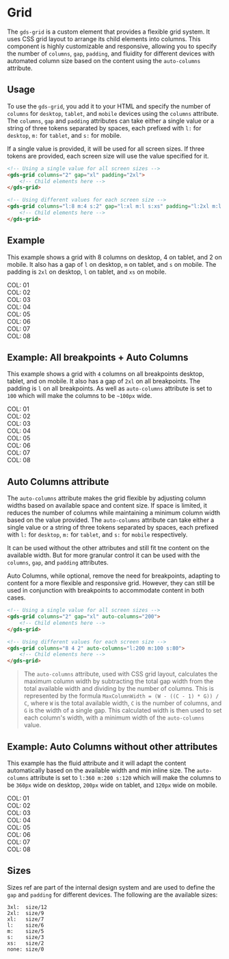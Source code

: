 
<Meta title="Components/Grid" />

# Grid

The `gds-grid` is a custom element that provides a flexible grid system. It uses CSS grid layout to arrange its child elements into columns. This component is highly customizable and responsive, allowing you to specify the number of `columns`, `gap`, `padding`, and fluidity for different devices with automated column size based on the content using the `auto-columns` attribute.

## Usage

To use the `gds-grid`, you add it to your HTML and specify the number of `columns` for `desktop`, `tablet`, and `mobile` devices using the `columns` attribute. The `columns`, `gap` and `padding` attributes can take either a single value or a string of three tokens separated by spaces, each prefixed with `l:` for `desktop`, `m:` for `tablet`, and `s:` for mobile.

If a single value is provided, it will be used for all screen sizes. If three tokens are provided, each screen size will use the value specified for it.

```html
<!-- Using a single value for all screen sizes -->
<gds-grid columns="2" gap="xl" padding="2xl">
    <!-- Child elements here -->
</gds-grid>

<!-- Using different values for each screen size -->
<gds-grid columns="l:8 m:4 s:2" gap="l:xl m:l s:xs" padding="l:2xl m:l s:xs">
    <!-- Child elements here -->
</gds-grid>
```



## Example 
This example shows a grid with 8 columns on desktop, 4 on tablet, and 2 on mobile. It also has a gap of `l` on desktop, `m` on tablet, and `s` on mobile. The padding is `2xl` on desktop, `l` on tablet, and `xs` on mobile.
<Canvas>
    <gds-grid 
        columns="l:8 m:4 s:2" 
        gap="l:l m:m s:s" 
        padding="l:2xl m:l s:xs" 
    >
        <div>COL: 01</div>
        <div>COL: 02</div>
        <div>COL: 03</div>
        <div>COL: 04</div>
        <div>COL: 05</div>
        <div>COL: 06</div>
        <div>COL: 07</div>
        <div>COL: 08</div>
    </gds-grid>
</Canvas>

## Example: All breakpoints + Auto Columns
This example shows a grid with `4` columns on all breakpoints desktop, tablet, and on mobile. It also has a gap of `2xl` on all breakpoints. The padding is `l` on all breakpoints. As well as `auto-columns` attribute is set to `100` which will make the columns to be `~100px` wide.
<Canvas>
    <gds-grid 
        columns="4" 
        gap="2xl" 
        padding="l" 
        auto-columns="100"
    >
        <div>COL: 01</div>
        <div>COL: 02</div>
        <div>COL: 03</div>
        <div>COL: 04</div>
        <div>COL: 05</div>
        <div>COL: 06</div>
        <div>COL: 07</div>
        <div>COL: 08</div>
    </gds-grid>
</Canvas>


## Auto Columns attribute

The `auto-columns` attribute makes the grid flexible by adjusting column widths based on available space and content size. If space is limited, it reduces the number of columns while maintaining a minimum column width based on the value provided. The `auto-columns` attribute can take either a single value or a string of three tokens separated by spaces, each prefixed with `l:` for `desktop`, `m:` for `tablet`, and `s:` for `mobile` respectively.

It can be used without the other attributes and still fit tne content on the available width. But for more granular control it can be used with the `columns`, `gap`, and `padding` attributes.

Auto Columns, while optional, remove the need for breakpoints, adapting to content for a more flexible and responsive grid. However, they can still be used in conjunction with breakpoints to accommodate content in both cases.
```html
<!-- Using a single value for all screen sizes -->
<gds-grid columns="2" gap="xl" auto-columns="200">
    <!-- Child elements here -->
</gds-grid>

<!-- Using different values for each screen size -->
<gds-grid columns="8 4 2" auto-columns="l:200 m:100 s:80">
    <!-- Child elements here -->
</gds-grid>
```
> The `auto-columns` attribute, used with CSS grid layout, calculates the maximum column width by subtracting the total gap width from the total available width and dividing by the number of columns. This is represented by the formula `MaxColumnWidth = (W - ((C - 1) * G)) / C`, where `W` is the total available width, `C` is the number of columns, and `G` is the width of a single gap. This calculated width is then used to set each column's width, with a minimum width of the `auto-columns` value.


## Example: Auto Columns without other attributes
This example has the fluid attribute and it will adapt the content automatically based on the available width and min inline size.
The `auto-columns` attribute is set to `l:360 m:200 s:120` which will make the columns to be `360px` wide on desktop, `200px` wide on tablet, and `120px` wide on mobile.
<Canvas>
    <gds-grid auto-columns="l:360 m:200 s:120" >
        <div>COL: 01</div>
        <div>COL: 02</div>
        <div>COL: 03</div>
        <div>COL: 04</div>
        <div>COL: 05</div>
        <div>COL: 06</div>
        <div>COL: 07</div>
        <div>COL: 08</div>
    </gds-grid>
</Canvas>


## Sizes
Sizes ref are part of the internal design system and are used to define the `gap` and `padding` for different devices. The following are the available sizes:
```
3xl:  size/12
2xl:  size/9
xl:   size/7
l:    size/6
m:    size/5
s:    size/3
xs:   size/2
none: size/0
```
